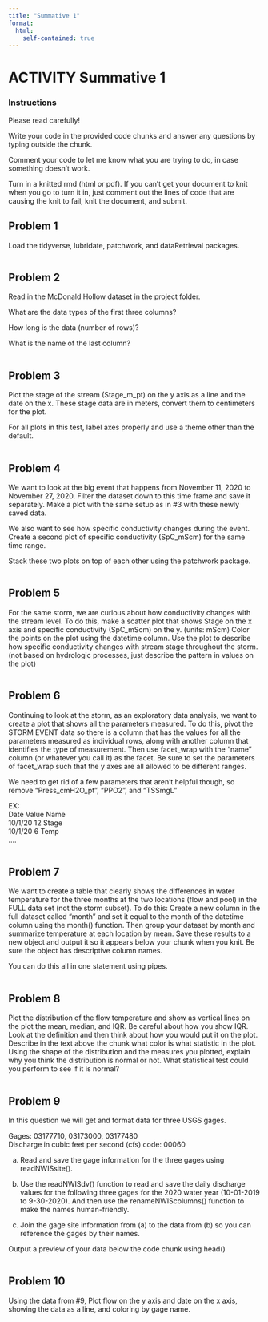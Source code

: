 ```yaml
---
title: "Summative 1"
format:
  html: 
    self-contained: true
---
```


# ACTIVITY Summative 1 {#Summative1}

### Instructions

Please read carefully!\

Write your code in the provided code chunks and answer any questions by typing outside the chunk.

Comment your code to let me know what you are trying to do, in case something doesn't work.

Turn in a knitted rmd (html or pdf). If you can't get your document to knit when you go to turn it in, just comment out the lines of code that are causing the knit to fail, knit the document, and submit.

## Problem 1
Load the tidyverse, lubridate, patchwork, and dataRetrieval packages.

```r

```

## Problem 2
Read in the McDonald Hollow dataset in the project folder.

What are the data types of the first three columns?

How long is the data (number of rows)?

What is the name of the last column?

```r

```

## Problem 3
Plot the stage of the stream (Stage_m\_pt) on the y axis as a line and the date on the x. These stage data are in meters, convert them to centimeters for the plot.

For all plots in this test, label axes properly and use a theme other than the default.

```r

```

## Problem 4
We want to look at the big event that happens from November 11, 2020 to November 27, 2020. Filter the dataset down to this time frame and save it separately. Make a plot with the same setup as in \#3 with these newly saved data.

We also want to see how specific conductivity changes during the event. Create a second plot of specific conductivity (SpC_mScm) for the same time range. 

Stack these two plots on top of each other using the patchwork package.

```r

```

## Problem 5
For the same storm, we are curious about how conductivity changes with the stream level. To do this, make a scatter plot that shows Stage on the x axis and specific conductivity (SpC_mScm) on the y. (units: mScm) Color the points on the plot using the datetime column. Use the plot to describe how specific conductivity changes with stream stage throughout the storm. (not based on hydrologic processes, just describe the pattern in values on the plot)

```r

```

## Problem 6
Continuing to look at the storm, as an exploratory data analysis, we want to create a plot that shows all the parameters measured. To do this, pivot the STORM EVENT data so there is a column that has the values for all the parameters measured as individual rows, along with another column that identifies the type of measurement. Then use facet_wrap with the "name" column (or whatever you call it) as the facet. Be sure to set the parameters of facet_wrap such that the y axes are all allowed to be different ranges.

We need to get rid of a few parameters that aren't helpful though, so remove "Press_cmH2O_pt", "PPO2",  and "TSSmgL"

EX:\
Date Value Name\
10/1/20 12 Stage\
10/1/20 6 Temp\
....

```r

```

## Problem 7
We want to create a table that clearly shows the differences in water temperature for the three months at the two locations (flow and pool) in the FULL data set (not the storm subset). To do this: Create a new column in the full dataset called "month" and set it equal to the month of the datetime column using the month() function. Then group your dataset by month and summarize temperature at each location by mean. Save these results to a new object and output it so it appears below your chunk when you knit. Be sure the object has descriptive column names.

You can do this all in one statement using pipes.

```r


```

## Problem 8
Plot the distribution of the flow temperature and show as vertical lines on the plot the mean, median, and IQR. Be careful about how you show IQR. Look at the definition and then think about how you would put it on the plot. Describe in the text above the chunk what color is what statistic in the plot. Using the shape of the distribution and the measures you plotted, explain why you think the distribution is normal or not. What statistical test could you perform to see if it is normal?

```r

```

## Problem 9
In this question we will get and format data for three USGS gages.

Gages: 03177710, 03173000, 03177480\
Discharge in cubic feet per second (cfs) code: 00060

a. Read and save the gage information for the three gages using readNWISsite().

b. Use the readNWISdv() function to read and save the daily discharge values for the following three gages for the 2020 water year (10-01-2019 to 9-30-2020). And then use the renameNWIScolumns() function to make the names human-friendly.

c. Join the gage site information from (a) to the data from (b) so you can reference the gages by their names.

Output a preview of your data below the code chunk using head()

```r

```

## Problem 10

Using the data from \#9, Plot flow on the y axis and date on the x axis, showing the data as a line, and coloring by gage name.

```r

```
